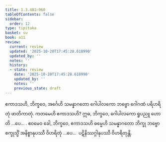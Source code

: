 ```yaml
---
title: 1.3.481–960
tableOfContents: false
sidebar:
  order: 12
type: tipitaka
basket: su
book: a11
review:
  current: review
  updated: '2025-10-20T17:45:28.618990'
  updated_by: ''
  notes: ''
  history:
  - state: review
    date: '2025-10-20T17:45:28.618990'
    updated_by: ''
    notes: ''
    previous_state: draft
---
```



<DynamicBreadcrumb />


<ReviewStatus review={frontmatter.review} showDetails={true} />

<HypothesisAnnotation frontmatter={frontmatter} />

<Division number="502" book="a11" e="ch" v="17" p="557">

<Paragraph number="224" book="a11">
ဧကာဒသဟိ, ဘိက္ခဝေ, အင်္ဂေဟိ သမန္နာဂတော ဂေါပါလကော ဘဗ္ဗော ဂေါဂဏံ ပရိဟရိတုံ ဖာတိကာတုံ. ကတမေဟိ ဧကာဒသဟိ? ဣဓ, ဘိက္ခဝေ, ဂေါပါလကော ရူပညူ ဟောတိ …ပေ… .
</Paragraph>

<Paragraph number="225" book="a11">
ဧဝမေဝ ခေါ, ဘိက္ခဝေ, ဧကာဒသဟိ ဓမ္မေဟိ သမန္နာဂတော ဘိက္ခု ဘဗ္ဗော စက္ခုသ္မိံ အနိစ္စာနုပဿီ ဝိဟရိတုံ …ပေ…  ပဋိနိဿဂ္ဂါနုပဿီ ဝိဟရိတုန္တိ.
</Paragraph>
</Division>